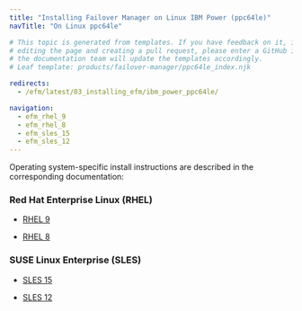 ```yaml
---
title: "Installing Failover Manager on Linux IBM Power (ppc64le)"
navTitle: "On Linux ppc64le"

# This topic is generated from templates. If you have feedback on it, instead of
# editing the page and creating a pull request, please enter a GitHub issue and
# the documentation team will update the templates accordingly.
# Leaf template: products/failover-manager/ppc64le_index.njk

redirects:
  - /efm/latest/03_installing_efm/ibm_power_ppc64le/

navigation:
  - efm_rhel_9
  - efm_rhel_8
  - efm_sles_15
  - efm_sles_12
---
```


Operating system-specific install instructions are described in the corresponding documentation:

### Red Hat Enterprise Linux (RHEL)

- [RHEL 9](efm_rhel_9)

- [RHEL 8](efm_rhel_8)

### SUSE Linux Enterprise (SLES)

- [SLES 15](efm_sles_15)

- [SLES 12](efm_sles_12)
